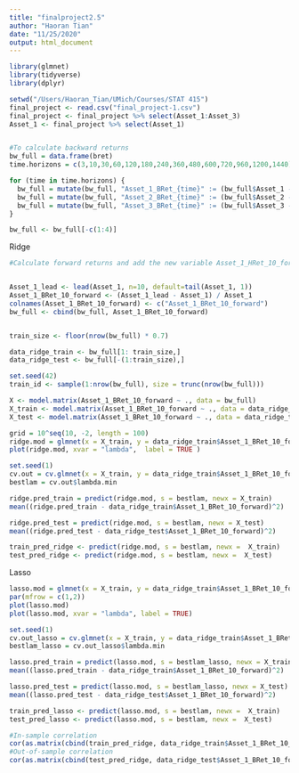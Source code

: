 ```yaml
---
title: "finalproject2.5"
author: "Haoran Tian"
date: "11/25/2020"
output: html_document
---
```


```r
library(glmnet)
library(tidyverse)
library(dplyr)

setwd("/Users/Haoran_Tian/UMich/Courses/STAT 415")
final_project <- read.csv("final_project-1.csv")
final_project <- final_project %>% select(Asset_1:Asset_3)
Asset_1 <- final_project %>% select(Asset_1)



```

```r
#To calculate backward returns
bw_full = data.frame(bret)
time.horizons = c(3,10,30,60,120,180,240,360,480,600,720,960,1200,1440)

for (time in time.horizons) {
  bw_full = mutate(bw_full, "Asset_1_BRet_{time}" := (bw_full$Asset_1 - ifelse(X > (time-1), lag(bw_full$Asset_1, n=time), bw_full$Asset_1[1]))/ifelse(X > (time-1), lag(bw_full$Asset_1, n=time), bw_full$Asset_1[1]))
  bw_full = mutate(bw_full, "Asset_2_BRet_{time}" := (bw_full$Asset_2 - ifelse(X > (time-1), lag(bw_full$Asset_2, n=time), bw_full$Asset_2[1]))/ifelse(X > (time-1), lag(bw_full$Asset_2, n=time), bw_full$Asset_2[1]))
  bw_full = mutate(bw_full, "Asset_3_BRet_{time}" := (bw_full$Asset_3 - ifelse(X > (time-1), lag(bw_full$Asset_3, n=time), bw_full$Asset_3[1]))/ifelse(X > (time-1), lag(bw_full$Asset_3, n=time), bw_full$Asset_3[1]))
}

bw_full <- bw_full[-c(1:4)]


```

Ridge


``` r
#Calculate forward returns and add the new variable Asset_1_HRet_10_forward to bw_full


Asset_1_lead <- lead(Asset_1, n=10, default=tail(Asset_1, 1))
Asset_1_BRet_10_forward <- (Asset_1_lead - Asset_1) / Asset_1
colnames(Asset_1_BRet_10_forward) <- c("Asset_1_BRet_10_forward")
bw_full <- cbind(bw_full, Asset_1_BRet_10_forward)


train_size <- floor(nrow(bw_full) * 0.7)

data_ridge_train <- bw_full[1: train_size,]
data_ridge_test <- bw_full[-(1:train_size),]

set.seed(42)
train_id <- sample(1:nrow(bw_full), size = trunc(nrow(bw_full)))

X <- model.matrix(Asset_1_BRet_10_forward ~ ., data = bw_full)
X_train <- model.matrix(Asset_1_BRet_10_forward ~ ., data = data_ridge_train)
X_test <- model.matrix(Asset_1_BRet_10_forward ~ ., data = data_ridge_test)

grid = 10^seq(10, -2, length = 100)
ridge.mod = glmnet(x = X_train, y = data_ridge_train$Asset_1_BRet_10_forward, alpha = 0, lambda = grid)
plot(ridge.mod, xvar = "lambda",  label = TRUE )

set.seed(1)
cv.out = cv.glmnet(x = X_train, y = data_ridge_train$Asset_1_BRet_10_forward, alpha = 0, lambda = grid)
bestlam = cv.out$lambda.min

ridge.pred_train = predict(ridge.mod, s = bestlam, newx = X_train)
mean((ridge.pred_train - data_ridge_train$Asset_1_BRet_10_forward)^2)

ridge.pred_test = predict(ridge.mod, s = bestlam, newx = X_test)
mean((ridge.pred_test - data_ridge_test$Asset_1_BRet_10_forward)^2)

train_pred_ridge <- predict(ridge.mod, s = bestlam, newx =  X_train)
test_pred_ridge <- predict(ridge.mod, s = bestlam, newx =  X_test)
```




Lasso

``` r


lasso.mod = glmnet(x = X_train, y = data_ridge_train$Asset_1_BRet_10_forward, alpha = 1, lambda = grid)
par(mfrow = c(1,2))
plot(lasso.mod)
plot(lasso.mod, xvar = "lambda", label = TRUE)

set.seed(1)
cv.out_lasso = cv.glmnet(x = X_train, y = data_ridge_train$Asset_1_BRet_10_forward, alpha = 1, lambda = grid)
bestlam_lasso = cv.out_lasso$lambda.min

lasso.pred_train = predict(lasso.mod, s = bestlam_lasso, newx = X_train)
mean((lasso.pred_train - data_ridge_train$Asset_1_BRet_10_forward)^2)

lasso.pred_test = predict(lasso.mod, s = bestlam_lasso, newx = X_test)
mean((lasso.pred_test - data_ridge_test$Asset_1_BRet_10_forward)^2)

train_pred_lasso <- predict(lasso.mod, s = bestlam, newx =  X_train)
test_pred_lasso <- predict(lasso.mod, s = bestlam, newx =  X_test)

#In-sample correlation
cor(as.matrix(cbind(train_pred_ridge, data_ridge_train$Asset_1_BRet_10_forward)))
#Out-of-sample correlation
cor(as.matrix(cbind(test_pred_ridge, data_ridge_test$Asset_1_BRet_10_forward)))
```